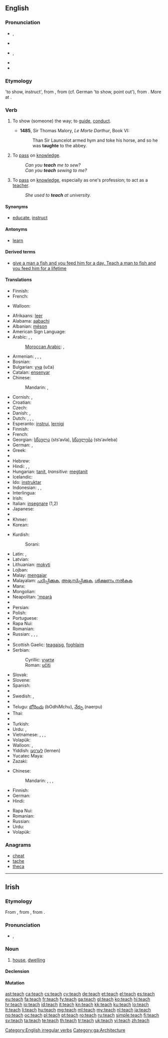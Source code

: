 {{also|Teach}}
==English==

===Pronunciation===
* {{a|UK}} {{IPA|/tiːtʃ/}}, {{X-SAMPA|/ti:tS/}}
* {{rhymes|iːtʃ}}
* {{a|US}} {{IPA|/titʃ/}}, {{X-SAMPA|/titS/}}
* {{rhymes|itʃ}}
* {{audio|en-us-teach.ogg|Audio (US)}}

===Etymology===
{{etyl|enm}} {{term|techen|lang=enm}} 'to show, instruct', from {{etyl|ang}} {{term|tæcan|tǣċan}}, from {{proto|Germanic|taikijanan}} (cf. German {{term|zeigen|lang=de}} 'to show, point out'), from {{proto|Indo-European|deig̑}}. More at {{term|token}}.

===Verb===
{{en-verb|teaches|teaching|taught|taught}}

# {{obsolete|transitive}} To show (someone) the way; to [[guide]], [[conduct]].
#* '''1485''', Sir Thomas Malory, ''Le Morte Darthur'', Book VI:
#*: Than Sir Launcelot armed hym and toke his horse, and so he was '''taughte''' to the abbey.
# {{transitive}} To [[pass]] on [[knowledge]].
#: ''Can you '''teach''' me to sew?''
#: ''Can you '''teach''' sewing to me?''
# {{intransitive}} To [[pass]] on [[knowledge]], especially as one's profession; to act as a [[teacher]].
#: ''She used to '''teach''' at university.''

====Synonyms====
* {{sense|transitive|to pass on knowledge}} [[educate]], [[instruct]]

====Antonyms====
* {{sense|intransitive|to pass on knowledge}} [[learn]]

====Derived terms====
* [[give a man a fish and you feed him for a day. Teach a man to fish and you feed him for a lifetime]]

====Translations====
{{trans-top|obsolete: to show the way}}
* Finnish: {{t+|fi|opettaa}}
* French: {{t|fr|guider}}
{{trans-mid}}
* Walloon: {{t|wa|moenner}}
{{trans-bottom}}

{{trans-top|to pass on knowledge}}
* Afrikaans: [[leer]]
* Alabama: [[aabachi]]
* Albanian: [[mëson]]
* American Sign Language: {{tø|ase|FlatO@NearSfhead-FlatO@NearSfhead FlatO@FromSfhead-FlatO@FromSfhead|xs=American Sign Language}}
* Arabic: {{t|ar|علم|tr=3állama|sc=Arab}}, {{t|ar|درس|tr=dárrasa|sc=Arab}}, {{t|ar|لقن|tr=láqqana|sc=Arab}}
*: [[Moroccan Arabic]]: {{tø|ary|قرّى|tr=qerra|sc=Arab}}, {{tø|ary|علّم|tr=ʻellem|sc=Arab}}
* Armenian: {{t|hy|սովորեցնել|tr=sovorec’nel}},  {{t-|hy|ուսուցանել|tr=usuc’anel}},  {{t|hy|դաս տալ|tr=das tal}},  {{t|hy|վարժեցնել|tr=varžec’nel}}
* Bosnian: {{t-|bs|učiti}}
* Bulgarian: [[уча]] (uča)
* Catalan: [[ensenyar]]
* Chinese:
*: Mandarin: {{t-|cmn|教|tr=jiāo|sc=Hani}}, {{t|zh|教授|tr=jiāoshòu|sc=Hani}}
* Cornish: {{t-|kw|dyski|xs=Cornish}}, {{t-|kw|dysky|xs=Cornish}}
* Croatian: {{t-|hr|učiti}}
* Czech: {{t-|cs|učit}}
* Danish: {{t|da|undervise}}, {{t|da|lære}}
* Dutch: {{t+|nl|aanleren}}, {{t+|nl|leren}}, {{t+|nl|onderwijzen}}, {{t+|nl|lesgeven}}
* Esperanto: [[instrui]], [[lernigi]]
* Finnish: {{t+|fi|opettaa}}
* French: {{t+|fr|enseigner}}
* Georgian: [[სწავლა]] (sts‘avla), [[სწავლება]] (sts‘avleba)
* German: {{t|de|lehren}}, {{t|de|beibringen}}
* Greek: {{t+|el|διδάσκω}}
* {{trreq|gu}}
* Hebrew: {{t-|he|לימד|tr=liméd}}
* Hindi: {{t|hi|सिखाना|tr=sikhānā|sc=Deva}}, {{t|hi|शिक्षा देना|tr=śikṣā denā|sc=Deva}}, {{t|hi|पढ़ाना|tr=paṛhānā|sc=Deva}}
* Hungarian: [[tanít]], ''transitive:'' [[megtanít]]
* Icelandic: {{t+|is|kenna}}
* Ido: [[instruktar]]
* Indonesian: {{t+|id|ajar|xs=Indonesian}}, {{t+|id|ajar|alt=mengajar|xs=Indonesian}}, {{t+|id|ajar|alt=mengajari|xs=Indonesian}}
* Interlingua: {{t-|ia|inseniar|xs=Interlingua}}
* Irish: {{t-|ga|múin|xs=Irish}}
* Italian: [[insegnare]] (1,2)
* Japanese: {{t|ja|教える|tr=[[おしえる]], oshieru|sc=Jpan}}
* {{trreq|kn}}
* Khmer: {{t|km|បង្រៀន|tr=bong-rīən|sc=Khmr}}
* Korean: {{t+|ko|가르치다|tr=gareuchida|sc=Hang}}
{{trans-mid}}
* Kurdish:
*: Sorani: {{t|ku|وتنه‌وه‌|tr=witnewe|sc=ku-Arab}}
* Latin: {{t-|la|docere}}, {{t|la|instruo}}
* Latvian: {{t|lv|mācīt|xs=Latvian}}
* Lithuanian: [[mokyti]]
* Lojban: {{t|jbo|ctuca}}
* Malay: [[mengajar]]
* Malayalam: [[പഠിപ്പിക്കുക]], [[അഭ്യസിപ്പിക്കുക]], [[ശിക്ഷണം നല്‍കുക]]
* Manx: {{t-|gv|ynsaghey|xs=Manx}}
* Mongolian: {{t|mn|заах|tr=zaah|sc=Cyrl|xs=Mongolian}}
* Neapolitan: [['mparà]]
* {{trreq|or}}
* Persian: {{t|fa|درس دادن|tr=dars dâdan|sc=fa-Arab}}
* Polish: {{t+|pl|uczyć}}
* Portuguese: {{t+|pt|ensinar}}
* Rapa Nui: {{tø|rap|haka'ite}}
* Romanian: {{t+|ro|învăța}}
* Russian: {{t+|ru|преподавать|tr=prepodavát’}} {{impf}}, {{t+|ru|учить|tr=učít’}} {{impf}}, {{t+|ru|научить|tr=naučít’}} {{pf.}}, {{t+|ru|обучать|tr=obučát’}} {{impf}}
* {{trreq|sa}}
* Scottish Gaelic: [[teagaisg]], [[foghlaim]]
* Serbian:
*: Cyrillic: [[учити#Serbian|учити]]
*: Roman: [[učiti#Serbian|učiti]]
* Slovak: {{t+|sk|učiť}}
* Slovene: {{t+|sl|učiti}}
* Spanish: {{t+|es|enseñar}}
* {{trreq|sw}}
* Swedish: {{t+|sv|lära}}, {{t|sv|lära ut}}
* {{trreq|ta}}
* Telugu: [[బోధించు]] (bOdhiMchu), [[నేర్పు]] (naerpu)
* Thai: {{t|th|สอน|tr=sŏn|sc=Thai}}
* {{trreq|bo}}
* Turkish: {{t+|tr|öğretmek}}
* Urdu: {{t|ur|سکھانا|tr=sikhānā|sc=ur-Arab}}, {{t|ur|پڑھانا|tr=paṛhānā|sc=ur-Arab}}
* Vietnamese: {{t|vi|dạy}}, {{t|vi|dạy học}}, {{t|vi|dạy bảo}}, {{t|vi|dạy dỗ}}
* Volapük: {{t|vo|tidön}}
* Walloon: {{t|wa|acsegnî}}, {{t|wa|scoler}}
* Yiddish: [[לערנען]] (lernen)
* Yucatec Maya: {{tø|yua|ka’ans}}
* Zazaki: {{tø|zza|cı musnaene}}
{{trans-bottom}}

{{trans-top|to pass on one's knowledge as one's profession}}
* Chinese:
*: Mandarin: {{t-|cmn|教學|sc=Hani}}, {{t-|cmn|教学|tr=jiāoxué|sc=Hani}}, {{t-|cmn|講課|sc=Hani}}, {{t-|cmn|讲课|tr=jiǎngkè|sc=Hani}}
* Finnish: {{t+|fi|opettaa}}
* German: {{t|de|unterrichten}}
* Hindi: {{t|hi|पढ़ाना|tr=paṛhānā|sc=Deva}}
{{trans-mid}}
* Rapa Nui: {{tø|rap|haka'ite}}
* Romanian: {{t|ro|instrui}}
* Russian: {{t|ru|преподавать|tr=prepodavát’|sc=Cyrl}}
* Urdu: {{t|ur|پڑھانا|tr=paṛhānā|sc=ur-Arab}}
* Volapük: {{t|vo|tidön}}
{{trans-bottom}}

===Anagrams===
* [[cheat#English|cheat]]
* [[tache#English|tache]]
* [[theca#English|theca]]

[[Category:English irregular verbs]]

----

==Irish==

===Etymology===
From {{etyl|sga|ga}} {{term|tech|lang=sga}}, from {{proto|Celtic|tego-|lang=ga}}, from {{proto|Indo-European|teg-os|cover, roof|lang=ga}}.

===Pronunciation===
* {{IPA|/tʲæx/|lang=ga}}, {{X-SAMPA|/t'{x/|lang=ga}}

===Noun===
{{head|ga|noun|g=m}}

# [[house]], [[dwelling]]

====Declension====
{{ga-noun-m-irreg|t|each|í|ithe|ithe}}

====Mutation====
{{ga mut cons|t|each}}

[[Category:ga:Architecture]]

[[ast:teach]]
[[ca:teach]]
[[cs:teach]]
[[cy:teach]]
[[de:teach]]
[[et:teach]]
[[el:teach]]
[[es:teach]]
[[eu:teach]]
[[fa:teach]]
[[fr:teach]]
[[fy:teach]]
[[ga:teach]]
[[gl:teach]]
[[ko:teach]]
[[hi:teach]]
[[hr:teach]]
[[io:teach]]
[[id:teach]]
[[it:teach]]
[[kn:teach]]
[[kk:teach]]
[[ku:teach]]
[[lo:teach]]
[[lt:teach]]
[[li:teach]]
[[hu:teach]]
[[mg:teach]]
[[ml:teach]]
[[my:teach]]
[[nl:teach]]
[[ja:teach]]
[[no:teach]]
[[oc:teach]]
[[pl:teach]]
[[pt:teach]]
[[ro:teach]]
[[ru:teach]]
[[simple:teach]]
[[fi:teach]]
[[sv:teach]]
[[ta:teach]]
[[te:teach]]
[[th:teach]]
[[tr:teach]]
[[uk:teach]]
[[vi:teach]]
[[zh:teach]]